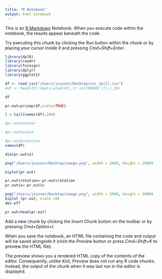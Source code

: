 ```yaml
---
title: "R Notebook"
output: html_notebook
---
```


This is an [R Markdown](http://rmarkdown.rstudio.com) Notebook. When you execute code within the notebook, the results appear beneath the code. 

Try executing this chunk by clicking the *Run* button within the chunk or by placing your cursor inside it and pressing *Cmd+Shift+Enter*. 

```r
library(dplR)
library(readr)
library(foreign)
library(dplyr)
library(ggplot2)
```


```r
df <- read_csv("/Users/jsusser/Desktop/occ_skill.csv")
#df <- head(df[!duplicated(df[,c('occ1990dd')]),],20)

df
```
```r
pr.out=prcomp(df,scale=TRUE)

```


```r
l = tail(names(df),208)

```


```r
#pr.out$center
```


```r
#pr.out$scale
```


```r
#pr.out$rotation
names(df)
```


```r
dim(pr.out$x)

```


```r
png("/Users/jsusser/Desktop/image.png", width = 2000, height = 2000)

biplot(pr.out)
```


```r
pr.out$rotation=-pr.out$rotation
pr.out$x=-pr.out$x

png("/Users/jsusser/Desktop/image.png", width = 2000, height = 2000)
biplot (pr.out, scale =0)
dev.off
```


```r
pr.out=head(pr.out)

```




Add a new chunk by clicking the *Insert Chunk* button on the toolbar or by pressing *Cmd+Option+I*.

When you save the notebook, an HTML file containing the code and output will be saved alongside it (click the *Preview* button or press *Cmd+Shift+K* to preview the HTML file). 

The preview shows you a rendered HTML copy of the contents of the editor. Consequently, unlike *Knit*, *Preview* does not run any R code chunks. Instead, the output of the chunk when it was last run in the editor is displayed.

